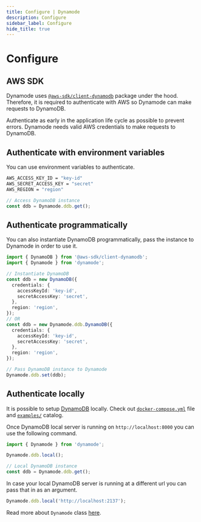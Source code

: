 ```yaml
---
title: Configure | Dynamode
description: Configure
sidebar_label: Configure
hide_title: true
---
```


# Configure

## AWS SDK

Dynamode uses [`@aws-sdk/client-dynamodb`](https://www.npmjs.com/package/@aws-sdk/client-dynamodb) package under the hood. Therefore, it is required to authenticate with AWS so Dynamode can make requests to DynamoDB.

Authenticate as early in the application life cycle as possible to prevent errors. Dynamode needs valid AWS credentials to make requests to DynamoDB.

## Authenticate with environment variables

You can use environment variables to authenticate.

```bash
AWS_ACCESS_KEY_ID = "key-id"
AWS_SECRET_ACCESS_KEY = "secret"
AWS_REGION = "region"
```

```ts
// Access DynamoDB instance
const ddb = Dynamode.ddb.get();
```

## Authenticate programmatically

You can also instantiate DynamoDB programmatically, pass the instance to Dynamode in order to use it.

```ts
import { DynamoDB } from '@aws-sdk/client-dynamodb';
import { Dynamode } from 'dynamode';

// Instantiate DynamoDB
const ddb = new DynamoDB({
  credentials: {
    accessKeyId: 'key-id',
    secretAccessKey: 'secret',
  },
  region: 'region',
});
// OR
const ddb = new Dynamode.ddb.DynamoDB({
  credentials: {
    accessKeyId: 'key-id',
    secretAccessKey: 'secret',
  },
  region: 'region',
});

// Pass DynamoDB instance to Dynamode
Dynamode.ddb.set(ddb);
```

## Authenticate locally

It is possible to setup [DynamoDB](https://docs.aws.amazon.com/amazondynamodb/latest/developerguide/DynamoDBLocal.html) locally. Check out [`docker-compose.yml`](https://github.com/blazejkustra/dynamode/blob/master/examples/docker-compose.yml) file and [`examples/`](https://github.com/blazejkustra/dynamode/blob/master/examples/) catalog.

Once DynamoDB local server is running on `http://localhost:8000` you can use the following command.

```ts
import { Dynamode } from 'dynamode';

Dynamode.ddb.local();

// Local DynamoDB instance
const ddb = Dynamode.ddb.get();
```

In case your local DynamoDB server is running at a different url you can pass that in as an argument.

```ts
Dynamode.ddb.local('http://localhost:2137');
```

Read more about `Dynamode` class [here](/docs/guide/dynamode).
